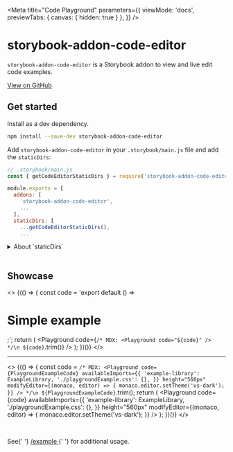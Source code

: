 
<Meta
  title="Code Playground"
  parameters={{
    viewMode: 'docs',
    previewTabs: { canvas: { hidden: true } },
  }}
/>

# storybook-addon-code-editor

`storybook-addon-code-editor` is a Storybook addon to view and live edit code examples.

<p>
  <a href="https://github.com/JeremyRH/storybook-addon-code-editor" target="_blank">
    View on GitHub
  </a>
</p>

## Get started

Install as a dev dependency.

```sh
npm install --save-dev storybook-addon-code-editor
```

Add `storybook-addon-code-editor` in your `.storybook/main.js` file and add the `staticDirs`:

```js
// .storybook/main.js
const { getCodeEditorStaticDirs } = require('storybook-addon-code-editor/getStaticDirs');

module.exports = {
  addons: [
    'storybook-addon-code-editor',
    ...
  ],
  staticDirs: [
    ...getCodeEditorStaticDirs(),
    ...
```

<details>
<summary>About `staticDirs`</summary>

`staticDirs` sets a list of directories of static files to be loaded by Storybook.
The editor ([monaco-editor](https://github.com/microsoft/monaco-editor)) requires these extra static files to be available at runtime.

Additional static files can be added using the `getExtraStaticDir` helper from `storybook-addon-code-editor/getStaticDirs`:

```js
// .storybook/main.js
const {
  getCodeEditorStaticDirs,
  getExtraStaticDir,
} = require('storybook-addon-code-editor/getStaticDirs');

module.exports = {
  staticDirs: [
    ...getCodeEditorStaticDirs(),
    getExtraStaticDir('monaco-editor/esm'), // hosted at: /monaco-editor/esm
    ...
```

</details>

<br />

## Showcase

<>
  {(() => {
    const code = 'export default () => <h1>Simple example</h1>;';
    return (
      <Playground
        code={`
/* MDX:
<Playground code="${code}" />
*/\n
${code}
        `.trim()}
      />
    );
  })()}
</>

---

<>
  {(() => {
    const code = `
/* MDX:
<Playground
  code={PlaygroundExampleCode}
  availableImports={{
    'example-library': ExampleLibrary,
    './playgroundExample.css': {},
  }}
  height="560px"
  modifyEditor={(monaco, editor) => {
    monaco.editor.setTheme('vs-dark');
  }}
/>
*/\n
${PlaygroundExampleCode}
    `.trim();
    return (
      <Playground
        code={code}
        availableImports={{
          'example-library': ExampleLibrary,
          './playgroundExample.css': {},
        }}
        height="560px"
        modifyEditor={(monaco, editor) => {
          monaco.editor.setTheme('vs-dark');
        }}
      />
    );
  })()}
</>

<br />

<p>
  See{' '}
  <a
    href="https://github.com/JeremyRH/storybook-addon-code-editor/tree/main/example"
    target="_blank"
  >
    /example
  </a>{' '}
  for additional usage.
</p>

